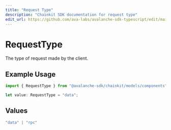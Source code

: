 ```yaml
---
title: "Request Type"
description: "Chainkit SDK documentation for request type"
edit_url: https://github.com/ava-labs/avalanche-sdk-typescript/edit/main/chainkit/docs/models/components/requesttype.md
---
```


# RequestType

The type of request made by the client.

## Example Usage

```typescript
import { RequestType } from "@avalanche-sdk/chainkit/models/components";

let value: RequestType = "data";
```

## Values

```typescript
"data" | "rpc"
```